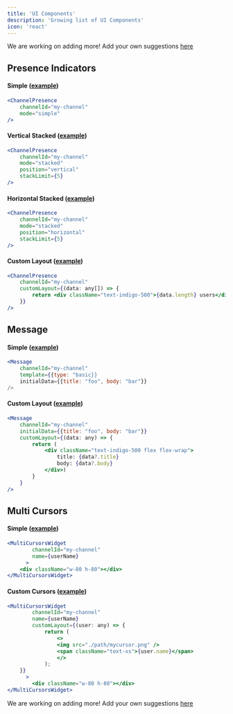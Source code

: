 ```yaml
---
title: 'UI Components'
description: 'Growing list of UI Components'
icon: 'react'
---
```


<Note>We are working on adding more! Add your own suggestions [here](https://github.com/getshippr/shippr-react)</Note>

## Presence Indicators

#### Simple ([example](https://main--64c9065f0cdd34cacb3c195a.chromatic.com/?path=/docs/channelpresence--docs))

```jsx
<ChannelPresence
    channelId="my-channel"
    mode="simple"
/>
```
#### Vertical Stacked ([example](https://main--64c9065f0cdd34cacb3c195a.chromatic.com/?path=/story/channelpresence--vertical-stacked))

```jsx
<ChannelPresence
    channelId="my-channel"
    mode="stacked"
    position="vertical"
    stackLimit={5}
/>
```
#### Horizontal Stacked ([example](https://main--64c9065f0cdd34cacb3c195a.chromatic.com/?path=/story/channelpresence--stacked))

```jsx
<ChannelPresence
    channelId="my-channel"
    mode="stacked"
    position="horizontal"
    stackLimit={5}
/>
```
#### Custom Layout ([example](https://main--64c9065f0cdd34cacb3c195a.chromatic.com/?path=/story/channelpresence--custom-layout))

```jsx
<ChannelPresence
    channelId="my-channel"
    customLayout={(data: any[]) => {
        return <div className="text-indigo-500">{data.length} users</div>;
    }}
/>
```
## Message
#### Simple ([example](https://main--64c9065f0cdd34cacb3c195a.chromatic.com/?path=/story/message--from-template))
```jsx
<Message
    channelId="my-channel"
    template={{type: "basic}}
    initialData={{title: "foo", body: "bar"}}
/>
```
#### Custom Layout ([example](https://main--64c9065f0cdd34cacb3c195a.chromatic.com/?path=/story/message--custom-layout))
```jsx
<Message
    channelId="my-channel"
    initialData={{title: "foo", body: "bar"}}
    customLayout={(data: any) => {
        return (
            <div className="text-indigo-500 flex flex-wrap">
                title: {data?.title}
                body: {data?.body}
            </div>)
        }
    }
/>
```

## Multi Cursors

#### Simple ([example](https://main--64c9065f0cdd34cacb3c195a.chromatic.com/?path=/story/multi-cursor--simple))
```jsx
<MultiCursorsWidget
        channelId="my-channel"
        name={userName}
      >
    <div className="w-80 h-80"></div>
</MultiCursorsWidget>
```
#### Custom Cursors ([example](https://main--64c9065f0cdd34cacb3c195a.chromatic.com/?path=/story/multi-cursor--custom-layout))

```jsx
<MultiCursorsWidget
        channelId="my-channel"
        name={userName}
        customLayout={(user: any) => {
            return (
                <>
                <img src="./path/mycursor.png" />
                <span className="text-xs">{user.name}</span>
                </>
            );
    }}
      >
        <div className="w-80 h-80"></div>
</MultiCursorsWidget>
```

<Note>We are working on adding more! Add your own suggestions [here](https://github.com/getshippr/shippr-react)</Note>
